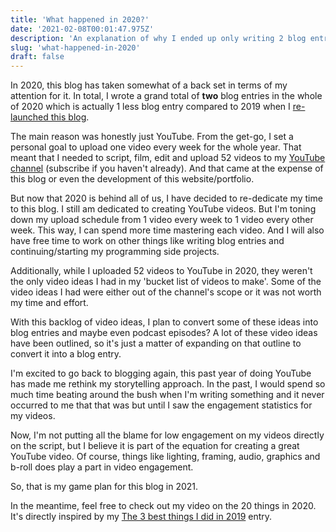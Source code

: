 ```yaml
---
title: 'What happened in 2020?'
date: '2021-02-08T00:01:47.975Z'
description: 'An explanation of why I ended up only writing 2 blog entries in 2020 and what are my plans for this blog in 2021'
slug: 'what-happened-in-2020'
draft: false
---
```


In 2020, this blog has taken somewhat of a back set in terms of my attention for it. In total, I wrote a grand total of **two** blog entries in the whole of 2020 which is actually 1 less blog entry compared to 2019 when I [re-launched this blog](http://dickwyn.com/blog/hello/).

The main reason was honestly just YouTube. From the get-go, I set a personal goal to upload one video every week for the whole year. That meant that I needed to script, film, edit and upload 52 videos to my [YouTube channel](https://youtube.com/dickwyn) (subscribe if you haven't already). And that came at the expense of this blog or even the development of this website/portfolio.

But now that 2020 is behind all of us, I have decided to re-dedicate my time to this blog. I still am dedicated to creating YouTube videos. But I'm toning down my upload schedule from 1 video every week to 1 video every other week. This way, I can spend more time mastering each video. And I will also have free time to work on other things like writing blog entries and continuing/starting my programming side projects.

Additionally, while I uploaded 52 videos to YouTube in 2020, they weren't the only video ideas I had in my 'bucket list of videos to make'. Some of the video ideas I had were either out of the channel's scope or it was not worth my time and effort.

With this backlog of video ideas, I plan to convert some of these ideas into blog entries and maybe even podcast episodes? A lot of these video ideas have been outlined, so it's just a matter of expanding on that outline to convert it into a blog entry.

I'm excited to go back to blogging again, this past year of doing YouTube has made me rethink my storytelling approach. In the past, I would spend so much time beating around the bush when I'm writing something and it never occurred to me that that was but until I saw the engagement statistics for my videos.

Now, I'm not putting all the blame for low engagement on my videos directly on the script, but I believe it is part of the equation for creating a great YouTube video. Of course, things like lighting, framing, audio, graphics and b-roll does play a part in video engagement.

So, that is my game plan for this blog in 2021.

In the meantime, feel free to check out my video on the 20 things in 2020. It's directly inspired by my [The 3 best things I did in 2019](http://dickwyn.com/blog/the-3-best-things-i-did-in-2019/) entry.

<YouTube id="nQ55OTQfZJg" title="20 things in 2020" />
